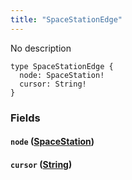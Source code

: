 ```yaml
---
title: "SpaceStationEdge"
---
```


No description

```
type SpaceStationEdge {
  node: SpaceStation!
  cursor: String!
}

```

### Fields[](#fields "Direct link to heading")

#### `node` ([SpaceStation](/developer/graphql-api/references/objects/space-station))[](#node-spacestation "Direct link to heading")

#### `cursor` ([String](/developer/graphql-api/references/scalars/string))[](#cursor-string "Direct link to heading")